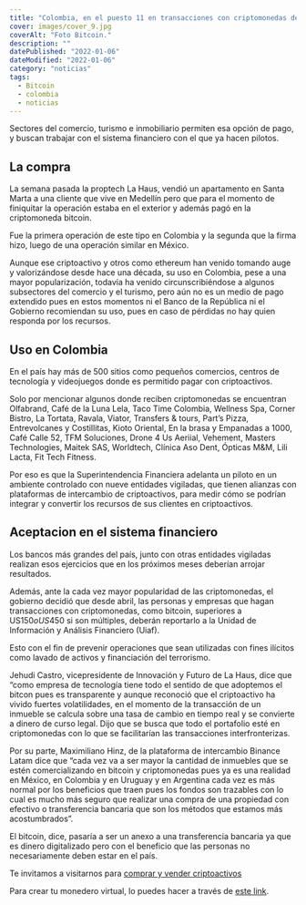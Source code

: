 ```yaml
---
title: "Colombia, en el puesto 11 en transacciones con criptomonedas del mundo"
cover: images/cover_9.jpg
coverAlt: "Foto Bitcoin."
description: ""
datePublished: "2022-01-06"
dateModified: "2022-01-06"
category: "noticias"
tags:
  - Bitcoin
  - colombia
  - noticias
---
```


Sectores del comercio, turismo e inmobiliario permiten esa opción de pago, y buscan
trabajar con el sistema financiero con el que ya hacen pilotos.

## La compra

La semana pasada la proptech La Haus, vendió un apartamento en Santa Marta a una cliente
que vive en Medellín pero que para el momento de finiquitar la operación estaba en el exterior
y además pagó en la criptomoneda bitcoin.

Fue la primera operación de este tipo en Colombia y la segunda que la firma hizo,
luego de una operación similar en México.

Aunque ese criptoactivo y otros como ethereum han venido tomando auge y valorizándose desde hace una década,
su uso en Colombia, pese a una mayor popularización, todavía ha venido circunscribiéndose a algunos
subsectores del comercio y el turismo, pero aún no es un medio de pago extendido pues en estos momentos
ni el Banco de la República ni el Gobierno recomiendan su uso, pues en caso de pérdidas no hay quien responda por los recursos.

## Uso en Colombia

En el país hay más de 500 sitios como pequeños comercios, centros de tecnología y
videojuegos donde es permitido pagar con criptoactivos.

Solo por mencionar algunos donde reciben criptomonedas se encuentran Olfabrand,
Café de la Luna Lela, Taco Time Colombia, Wellness Spa, Corner Bistro, La Tortata,
Ravala, Viator, Transfers & tours, Part’s Pizza, Entrevolcanes y Costillitas, Kioto
Oriental, En la brasa y Empanadas a 1000, Café Calle 52, TFM Soluciones, Drone 4 Us
Aeriial, Vehement, Masters Technologies, Maitek SAS, Worldtech, Clínica Aso Dent,
Ópticas M&M, Lili Lacta, Fit Tech Fitness.

Por eso es que la Superintendencia Financiera adelanta un piloto en un ambiente
controlado con nueve entidades vigiladas, que tienen alianzas con plataformas de intercambio
de criptoactivos, para medir cómo se podrían integrar y convertir los recursos de sus clientes en criptoactivos.

## Aceptacion en el sistema financiero

Los bancos más grandes del país, junto con otras entidades vigiladas realizan esos 
ejercicios que en los próximos meses deberían arrojar resultados.

Además, ante la cada vez mayor popularidad de las criptomonedas, el gobierno decidió
que desde abril, las personas y empresas que hagan transacciones con criptomonedas,
como bitcoin, superiores a US$150 o US$450 si son múltiples, deberán reportarlo a la Unidad de Información y Análisis Financiero (Uiaf).

Esto con el fin de prevenir operaciones que sean utilizadas con fines ilícitos
como lavado de activos y financiación del terrorismo.

Jehudi Castro, vicepresidente de Innovación y Futuro de La Haus, dice que “como empresa
de tecnología tiene todo el sentido de que adoptemos el bitcon pues es transparente y
aunque reconoció que el criptoactivo ha vivido fuertes volatilidades, en el momento de
la transacción de un inmueble se calcula sobre una tasa de cambio en tiempo real y se convierte
a dinero de curso legal. Dijo que se busca que todo el portafolio esté en criptomonedas con lo
que se facilitarían las transacciones interfronterizas.

Por su parte, Maximiliano Hinz, de la plataforma de intercambio Binance Latam dice que
“cada vez va a ser mayor la cantidad de inmuebles que se estén comercializando en bitcoin
y criptomonedas pues ya es una realidad en México, en Colombia y en Uruguay y en Argentina
cada vez es más normal por los beneficios que traen pues los fondos son trazables con lo
cual es mucho más seguro que realizar una compra de una propiedad con efectivo o transferencia
bancaria que son los métodos que estamos más acostumbrados”.

El bitcoin, dice, pasaría a ser un anexo a una transferencia bancaria ya que es dinero
digitalizado pero con el beneficio que las personas no necesariamente deben estar en el país.


Te invitamos a visitarnos para [comprar y vender criptoactivos](https://shop.criptocambioslatam.com)

Para crear tu monedero virtual, lo puedes hacer a través de [este link](https://accounts.binance.com/es/register?ref=20517808).